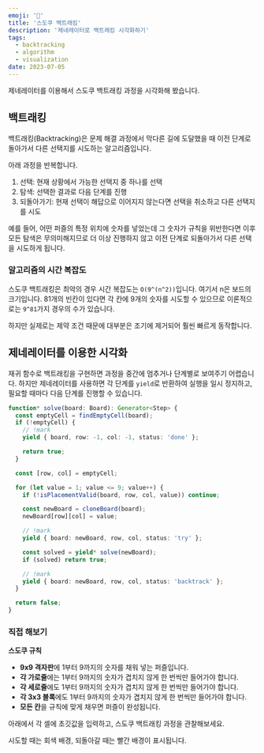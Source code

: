 ```yaml
---
emoji: '🔢'
title: '스도쿠 백트래킹'
description: '제네레이터로 백트래킹 시각화하기'
tags:
  - backtracking
  - algorithm
  - visualization
date: 2023-07-05
---
```



제네레이터를 이용해서 스도쿠 백트래킹 과정을 시각화해 봤습니다.

<Sudoku />

## 백트래킹

백트래킹(Backtracking)은 문제 해결 과정에서 막다른 길에 도달했을 때 이전 단계로 돌아가서 다른 선택지를 시도하는 알고리즘입니다.

<Callout>

아래 과정을 반복합니다.

1. 선택: 현재 상황에서 가능한 선택지 중 하나를 선택
2. 탐색: 선택한 결과로 다음 단계를 진행
3. 되돌아가기: 현재 선택이 해답으로 이어지지 않는다면 선택을 취소하고 다른 선택지를 시도

</Callout>

예를 들어, 어떤 퍼즐의 특정 위치에 숫자를 넣었는데 그 숫자가 규칙을 위반한다면 이후 모든 탐색은 무의미해지므로 더 이상 진행하지 않고 이전 단계로 되돌아가서 다른 선택을 시도하게 됩니다.

### 알고리즘의 시간 복잡도

스도쿠 백트래킹은 최악의 경우 시간 복잡도는 `O(9^(n^2))`입니다. 여기서 n은 보드의 크기입니다. 81개의 빈칸이 있다면 각 칸에 9개의 숫자를 시도할 수 있으므로 이론적으로는 `9^81`가지 경우의 수가 있습니다.

하지만 실제로는 제약 조건 때문에 대부분은 조기에 제거되어 훨씬 빠르게 동작합니다.

## 제네레이터를 이용한 시각화

재귀 함수로 백트래킹을 구현하면 과정을 중간에 멈추거나 단계별로 보여주기 어렵습니다. 하지만 제네레이터를 사용하면 각 단계를 `yield`로 반환하여 실행을 일시 정지하고, 필요할 때마다 다음 단계를 진행할 수 있습니다.

```ts
function* solve(board: Board): Generator<Step> {
  const emptyCell = findEmptyCell(board);
  if (!emptyCell) {
    // !mark
    yield { board, row: -1, col: -1, status: 'done' };

    return true;
  }

  const [row, col] = emptyCell;

  for (let value = 1; value <= 9; value++) {
    if (!isPlacementValid(board, row, col, value)) continue;

    const newBoard = cloneBoard(board);
    newBoard[row][col] = value;

    // !mark
    yield { board: newBoard, row, col, status: 'try' };

    const solved = yield* solve(newBoard);
    if (solved) return true;

    // !mark
    yield { board: newBoard, row, col, status: 'backtrack' };
  }

  return false;
}
```

### 직접 해보기

**스도쿠 규칙**

- **9x9 격자판**에 1부터 9까지의 숫자를 채워 넣는 퍼즐입니다.
- **각 가로줄**에는 1부터 9까지의 숫자가 겹치지 않게 한 번씩만 들어가야 합니다.
- **각 세로줄**에도 1부터 9까지의 숫자가 겹치지 않게 한 번씩만 들어가야 합니다.
- **각 3x3 블록**에도 1부터 9까지의 숫자가 겹치지 않게 한 번씩만 들어가야 합니다.
- **모든 칸**을 규칙에 맞게 채우면 퍼즐이 완성됩니다.

<Callout>

아래에서 각 셀에 초깃값을 입력하고, 스도쿠 백트래킹 과정을 관찰해보세요.

시도할 때는 <span className='bg-surface text-blue dark:text-green'>회색 배경</span>, 되돌아갈 때는 <span className='bg-red/30 text-blue dark:text-green'>빨간 배경</span>이 표시됩니다.

</Callout>

<EditableSudoku />
